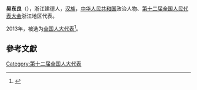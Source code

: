 '''吴东良'''（{{bd|1963年||}}），浙江建德人，[[汉族|汉族]]，[[中华人民共和国|中华人民共和国]]政治人物、[[第十二届全国人民代表大会|第十二届全国人民代表大会]]浙江地区代表。

2013年，被选为[[全国人大代表|全国人大代表]]<ref>{{cite news|title=全国人大代表信息-吴东良|url=http://210.82.31.1:8084/delegate/viewDelegate.action?dbid=120855|accessdate=2013-03-28|newspaper=全国人大网|archive-url=https://web.archive.org/web/20180929051101/http://www.npc.gov.cn/delegate/viewDelegate.action?dbid=120855|archive-date=2018-09-29|dead-url=yes}}</ref>。

==參考文獻==
{{reflist}}
{{中国政治人物小作品}}

[[Category:第十二届全国人大代表|Category:第十二届全国人大代表]]